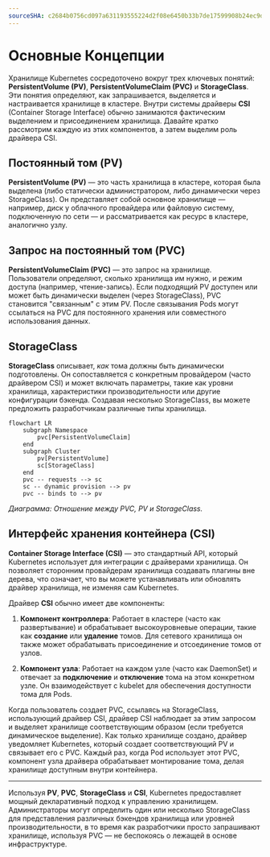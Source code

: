 ```yaml
---
sourceSHA: c2684b0756cd097a631193555224d2f08e6450b33b7de17599908b24ec9da527
---
```


# Основные Концепции

Хранилище Kubernetes сосредоточено вокруг трех ключевых понятий: **PersistentVolume (PV)**, **PersistentVolumeClaim (PVC)** и **StorageClass**. Эти понятия определяют, как запрашивается, выделяется и настраивается хранилище в кластере. Внутри системы драйверы **CSI** (Container Storage Interface) обычно занимаются фактическим выделением и присоединением хранилища. Давайте кратко рассмотрим каждую из этих компонентов, а затем выделим роль драйвера CSI.

## Постоянный том (PV)

**PersistentVolume (PV)** — это часть хранилища в кластере, которая была выделена (либо статически администратором, либо динамически через StorageClass). Он представляет собой основное хранилище — например, диск у облачного провайдера или файловую систему, подключенную по сети — и рассматривается как ресурс в кластере, аналогично узлу.

## Запрос на постоянный том (PVC)

**PersistentVolumeClaim (PVC)** — это запрос на хранилище. Пользователи определяют, сколько хранилища им нужно, и режим доступа (например, чтение-запись). Если подходящий PV доступен или может быть динамически выделен (через StorageClass), PVC становится "связанным" с этим PV. После связывания Pods могут ссылаться на PVC для постоянного хранения или совместного использования данных.

## StorageClass

**StorageClass** описывает, *как* тома должны быть динамически подготовлены. Он сопоставляется с конкретным провайдером (часто драйвером CSI) и может включать параметры, такие как уровни хранилища, характеристики производительности или другие конфигурации бэкенда. Создавая несколько StorageClass, вы можете предложить разработчикам различные типы хранилища.

```mermaid
flowchart LR
    subgraph Namespace
        pvc[PersistentVolumeClaim]
    end
    subgraph Cluster
        pv[PersistentVolume]
        sc[StorageClass]
    end
    pvc -- requests --> sc
    sc -- dynamic provision --> pv
    pvc -- binds to --> pv
```

*Диаграмма: Отношение между PVC, PV и StorageClass.*

## Интерфейс хранения контейнера (CSI)

**Container Storage Interface (CSI)** — это стандартный API, который Kubernetes использует для интеграции с драйверами хранилища. Он позволяет сторонним провайдерам хранилища создавать плагины вне дерева, что означает, что вы можете устанавливать или обновлять драйвер хранилища, не изменяя сам Kubernetes.

Драйвер **CSI** обычно имеет две компоненты:

1. **Компонент контроллера**: Работает в кластере (часто как развертывание) и обрабатывает высокоуровневые операции, такие как **создание** или **удаление** томов. Для сетевого хранилища он также может обрабатывать присоединение и отсоединение томов от узлов.

2. **Компонент узла**: Работает на каждом узле (часто как DaemonSet) и отвечает за **подключение** и **отключение** тома на этом конкретном узле. Он взаимодействует с kubelet для обеспечения доступности тома для Pods.

Когда пользователь создает PVC, ссылаясь на StorageClass, использующий драйвер CSI, драйвер CSI наблюдает за этим запросом и выделяет хранилище соответствующим образом (если требуется динамическое выделение). Как только хранилище создано, драйвер уведомляет Kubernetes, который создает соответствующий PV и связывает его с PVC. Каждый раз, когда Pod использует этот PVC, компонент узла драйвера обрабатывает монтирование тома, делая хранилище доступным внутри контейнера.

---

Используя **PV**, **PVC**, **StorageClass** и **CSI**, Kubernetes предоставляет мощный декларативный подход к управлению хранилищем. Администраторы могут определить один или несколько StorageClass для представления различных бэкендов хранилища или уровней производительности, в то время как разработчики просто запрашивают хранилище, используя PVC — не беспокоясь о лежащей в основе инфраструктуре.
